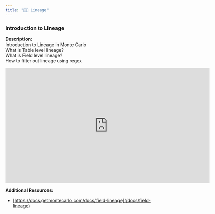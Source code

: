 ```yaml
---
title: "🧑‍🎓 Lineage"
---
```


### Introduction to Lineage

**Description:**  
Introduction to Lineage in Monte Carlo  
What is Table level lineage?  
What is Field level lineage?  
How to filter out lineage using regex

<iframe title="vimeo-player" src="https://player.vimeo.com/video/869246381?h=43ffc54c8a" width="640" height="360" frameborder="0"    allowfullscreen></iframe>

**Additional Resources:** 

* [https://docs.getmontecarlo.com/docs/field-lineage](/docs/field-lineage)